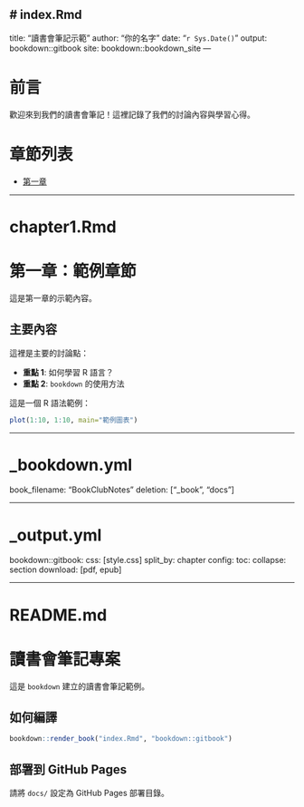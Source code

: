 # index.Rmd
---
title: "讀書會筆記示範"
author: "你的名字"
date: "`r Sys.Date()`"
output: bookdown::gitbook
site: bookdown::bookdown_site
---

# 前言

歡迎來到我們的讀書會筆記！這裡記錄了我們的討論內容與學習心得。

# 章節列表
- [第一章](chapter1.html)

---

# chapter1.Rmd

# 第一章：範例章節

這是第一章的示範內容。

## 主要內容

這裡是主要的討論點：

- **重點 1**: 如何學習 R 語言？
- **重點 2**: `bookdown` 的使用方法

這是一個 R 語法範例：

```r
plot(1:10, 1:10, main="範例圖表")
```

---

# _bookdown.yml
book_filename: "BookClubNotes"
deletion: ["_book", "docs"]

---

# _output.yml
bookdown::gitbook:
  css: [style.css]
  split_by: chapter
  config:
    toc:
      collapse: section
    download: [pdf, epub]

---

# README.md
# 讀書會筆記專案

這是 `bookdown` 建立的讀書會筆記範例。

## 如何編譯

```r
bookdown::render_book("index.Rmd", "bookdown::gitbook")
```

## 部署到 GitHub Pages
請將 `docs/` 設定為 GitHub Pages 部署目錄。
